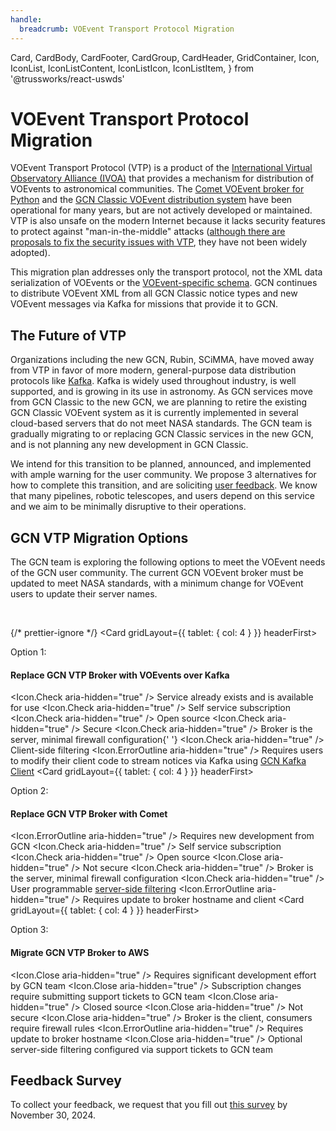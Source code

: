 ```yaml
---
handle:
  breadcrumb: VOEvent Transport Protocol Migration
---
```


  Card,
  CardBody,
  CardFooter,
  CardGroup,
  CardHeader,
  GridContainer,
  Icon,
  IconList,
  IconListContent,
  IconListIcon,
  IconListItem,
} from '@trussworks/react-uswds'

# VOEvent Transport Protocol Migration

VOEvent Transport Protocol (VTP) is a product of the [International Virtual Observatory Alliance (IVOA)](https://www.ivoa.net) that provides a mechanism for distribution of VOEvents to astronomical communities. The [Comet VOEvent broker for Python](https://comet.transientskp.org/en/latest/) and the [GCN Classic VOEvent distribution system](https://gcn.gsfc.nasa.gov/voevent.html) have been operational for many years, but are not actively developed or maintained. VTP is also unsafe on the modern Internet because it lacks security features to protect against "man-in-the-middle" attacks ([although there are proposals to fix the security issues with VTP](https://comet.transientskp.org/en/stable/appendix/VOEvent-OpenPGP.html), they have not been widely adopted).

This migration plan addresses only the transport protocol, not the XML data serialization of VOEvents or the [VOEvent-specific schema](https://wiki.ivoa.net/internal/IVOA/IvoaVOEvent/voevent_v2.html). GCN continues to distribute VOEvent XML from all GCN Classic notice types and new VOEvent messages via Kafka for missions that provide it to GCN.

## The Future of VTP

Organizations including the new GCN, Rubin, SCiMMA, have moved away from VTP in favor of more modern, general-purpose data distribution protocols like [Kafka](client). Kafka is widely used throughout industry, is well supported, and is growing in its use in astronomy. As GCN services move from GCN Classic to the new GCN, we are planning to retire the existing GCN Classic VOEvent system as it is currently implemented in several cloud-based servers that do not meet NASA standards. The GCN team is gradually migrating to or replacing GCN Classic services in the new GCN, and is not planning any new development in GCN Classic.

We intend for this transition to be planned, announced, and implemented with ample warning for the user community. We propose 3 alternatives for how to complete this transition, and are soliciting [user feedback](vtp#feedback-survey). We know that many pipelines, robotic telescopes, and users depend on this service and we aim to be minimally disruptive to their operations.

## GCN VTP Migration Options

The GCN team is exploring the following options to meet the VOEvent needs of the GCN user community. The current GCN VOEvent broker must be updated to meet NASA standards, with a minimum change for VOEvent users to update their server names.

<br />

{/* prettier-ignore */}
<CardGroup>
  <Card gridLayout={{ tablet: { col: 4 } }} headerFirst>
    <CardHeader className="bg-base-lighter height-card">
      <p className="margin-0 text-base-dark">Option 1:</p>
      <h4 className="usa-card__heading">Replace GCN VTP Broker with VOEvents over Kafka</h4>
    </CardHeader>
    <CardBody>
      <IconList>
        <IconListItem>
          <IconListIcon className="text-green">
            <Icon.Check aria-hidden="true" />
          </IconListIcon>
          <IconListContent>
            Service already exists and is available for use
          </IconListContent>
        </IconListItem>
        <IconListItem>
          <IconListIcon className="text-green">
            <Icon.Check aria-hidden="true" />
          </IconListIcon>
          <IconListContent>Self service subscription</IconListContent>
        </IconListItem>
        <IconListItem>
          <IconListIcon className="text-green">
            <Icon.Check aria-hidden="true" />
          </IconListIcon>
          <IconListContent>Open source</IconListContent>
        </IconListItem>
        <IconListItem>
          <IconListIcon className="text-green">
            <Icon.Check aria-hidden="true" />
          </IconListIcon>
          <IconListContent>Secure</IconListContent>
        </IconListItem>
        <IconListItem>
          <IconListIcon className="text-green">
            <Icon.Check aria-hidden="true" />
          </IconListIcon>
          <IconListContent>
            Broker is the server, minimal firewall configuration{' '}
          </IconListContent>
        </IconListItem>
        <IconListItem>
          <IconListIcon className="text-green">
            <Icon.Check aria-hidden="true" />
          </IconListIcon>
          <IconListContent>Client-side filtering</IconListContent>
        </IconListItem>
        <IconListItem>
          <IconListIcon className="text-orange">
            <Icon.ErrorOutline aria-hidden="true" />
          </IconListIcon>
          <IconListContent>
            Requires users to modify their client code to stream notices via
            Kafka using [GCN Kafka Client](client)
          </IconListContent>
        </IconListItem>
      </IconList>
    </CardBody>
  </Card>
  <Card gridLayout={{ tablet: { col: 4 } }} headerFirst>
    <CardHeader className="bg-base-lighter height-card">
      <p className="margin-0 text-base-dark">Option 2:</p>
      <h4 className="usa-card__heading">Replace GCN VTP Broker with Comet</h4>
    </CardHeader>
    <CardBody>
      <IconList>
        <IconListItem>
          <IconListIcon className="text-orange">
            <Icon.ErrorOutline aria-hidden="true" />
          </IconListIcon>
          <IconListContent>Requires new development from GCN</IconListContent>
        </IconListItem>
        <IconListItem>
          <IconListIcon className="text-green">
            <Icon.Check aria-hidden="true" />
          </IconListIcon>
          <IconListContent>Self service subscription</IconListContent>
        </IconListItem>
        <IconListItem>
          <IconListIcon className="text-green">
            <Icon.Check aria-hidden="true" />
          </IconListIcon>
          <IconListContent>Open source</IconListContent>
        </IconListItem>
        <IconListItem>
          <IconListIcon className="text-red">
            <Icon.Close aria-hidden="true" />
          </IconListIcon>
          <IconListContent>Not secure</IconListContent>
        </IconListItem>
        <IconListItem>
          <IconListIcon className="text-green">
            <Icon.Check aria-hidden="true" />
          </IconListIcon>
          <IconListContent>
            Broker is the server, minimal firewall configuration
          </IconListContent>
        </IconListItem>
        <IconListItem>
          <IconListIcon className="text-green">
            <Icon.Check aria-hidden="true" />
          </IconListIcon>
          <IconListContent>
            User programmable [server-side
            filtering](https://github.com/lpsinger/pygcn/tree/filter?tab=readme-ov-file#server-side-filtering)
          </IconListContent>
        </IconListItem>
        <IconListItem>
          <IconListIcon className="text-orange">
            <Icon.ErrorOutline aria-hidden="true" />
          </IconListIcon>
          <IconListContent>
            Requires update to broker hostname and client
          </IconListContent>
        </IconListItem>
      </IconList>
    </CardBody>
  </Card>
  <Card gridLayout={{ tablet: { col: 4 } }} headerFirst>
    <CardHeader className="bg-base-lighter height-card">
      <p className="margin-0 text-base-dark">Option 3:</p>
      <h4 className="usa-card__heading">Migrate GCN VTP Broker to AWS</h4>
    </CardHeader>
    <CardBody>
      <IconList>
        <IconListItem>
          <IconListIcon className="text-red">
            <Icon.Close aria-hidden="true" />
          </IconListIcon>
          <IconListContent>
            Requires significant development effort by GCN team
          </IconListContent>
        </IconListItem>
        <IconListItem>
          <IconListIcon className="text-red">
            <Icon.Close aria-hidden="true" />
          </IconListIcon>
          <IconListContent>
            Subscription changes require submitting support tickets to GCN team
          </IconListContent>
        </IconListItem>
        <IconListItem>
          <IconListIcon className="text-red">
            <Icon.Close aria-hidden="true" />
          </IconListIcon>
          <IconListContent>Closed source</IconListContent>
        </IconListItem>
        <IconListItem>
          <IconListIcon className="text-red">
            <Icon.Close aria-hidden="true" />
          </IconListIcon>
          <IconListContent>Not secure</IconListContent>
        </IconListItem>
        <IconListItem>
          <IconListIcon className="text-red">
            <Icon.Close aria-hidden="true" />
          </IconListIcon>
          <IconListContent>
            Broker is the client, consumers require firewall rules
          </IconListContent>
        </IconListItem>
        <IconListItem>
          <IconListIcon className="text-orange">
            <Icon.ErrorOutline aria-hidden="true" />
          </IconListIcon>
          <IconListContent>Requires update to broker hostname</IconListContent>
        </IconListItem>
        <IconListItem>
          <IconListIcon className="text-red">
            <Icon.Close aria-hidden="true" />
          </IconListIcon>
          <IconListContent>
            Optional server-side filtering configured via support tickets to GCN
            team
          </IconListContent>
        </IconListItem>
      </IconList>
    </CardBody>
  </Card>
</CardGroup>

## Feedback Survey

To collect your feedback, we request that you fill out [this survey](https://forms.gle/8tVRkmQd2v99FqYYA) by November 30, 2024.
